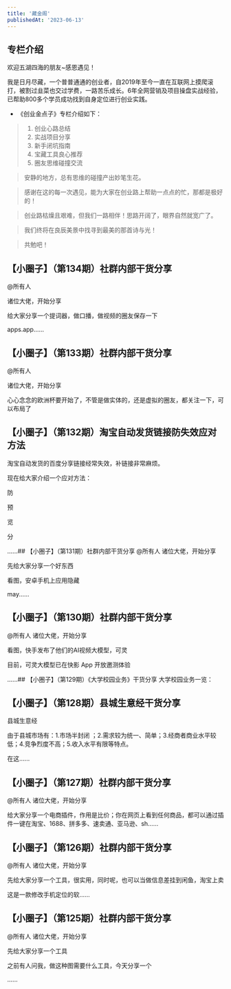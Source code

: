 ```yaml
---
title: '藏金阁'
publishedAt: '2023-06-13'
---
```


## 专栏介绍

欢迎五湖四海的朋友~感恩遇见！

我是日月尽藏，一个普普通通的创业者，自2019年至今一直在互联网上摸爬滚打，被割过韭菜也交过学费，一路苦乐成长。6年全网营销及项目操盘实战经验，已帮助800多个学员成功找到自身定位进行创业实践。

* 《创业金点子》专栏介绍如下：


> 1. 创业心路总结
> 2. 实战项目分享
> 3. 新手闭坑指南
> 4. 宝藏工具良心推荐
> 5. 圈友思维碰撞交流


> 安静的地方，总有思维的碰撞产出妙笔生花。


> 感谢在这的每一次遇见，能为大家在创业路上帮助一点点的忙，那都是极好的！


> 创业路枯燥且艰难，但我们一路相伴！思路开阔了，眼界自然就宽广了。


> 我们终将在良辰美景中找寻到最美的那首诗与光！


> 共勉吧！



## 【小圈子】（第134期）社群内部干货分享
@所有人 

诸位大佬，开始分享

给大家分享一个提词器，做口播，做视频的圈友保存一下

apps.app......

## 【小圈子】（第133期）社群内部干货分享
@所有人 

诸位大佬，开始分享

心心念念的欧洲杯要开始了，不管是做实体的，还是虚拟的圈友，都关注一下，可以布局了



## 【小圈子】（第132期）淘宝自动发货链接防失效应对方法
淘宝自动发货的百度分享链接经常失效，补链接非常麻烦。

现在给大家介绍一个应对方法：

防

预

览

分

......## 【小圈子】（第131期）社群内部干货分享
@所有人 诸位大佬，开始分享

先给大家分享一个好东西

看图，安卓手机上应用隐藏

may......

## 【小圈子】（第130期）社群内部干货分享
@所有人 诸位大佬，开始分享

看图，快手发布了他们的AI视频大模型，可灵

目前，可灵大模型已在快影 App 开放邀测体验

......## 【小圈子】（第129期）《大学校园业务》干货分享
大学校园业务一览：

## 【小圈子】（第128期）县城生意经干货分享
县城生意经

由于县城市场有：1.市场半封闭 ；2.需求较为统一、简单；3.经商者商业水平较低；4.竞争烈度不高；5.收入水平有限等特点。

在这......

## 【小圈子】（第127期）社群内部干货分享
@所有人 诸位大佬，开始分享

给大家分享一个电商插件，作用是比价；你在网页上看到任何商品，都可以通过插件一键在淘宝、1688、拼多多、速卖通、亚马逊、sh......

## 【小圈子】（第126期）社群内部干货分享
@所有人 诸位大佬，开始分享

先给大家分享一个工具，很实用，同时呢，也可以当做信息差挂到闲鱼，淘宝上卖

这是一款修改手机定位的软......

## 【小圈子】（第125期）社群内部干货分享
@所有人 诸位大佬，开始分享

先给大家分享一个工具

之前有人问我，做这种图需要什么工具，今天分享一个

......

